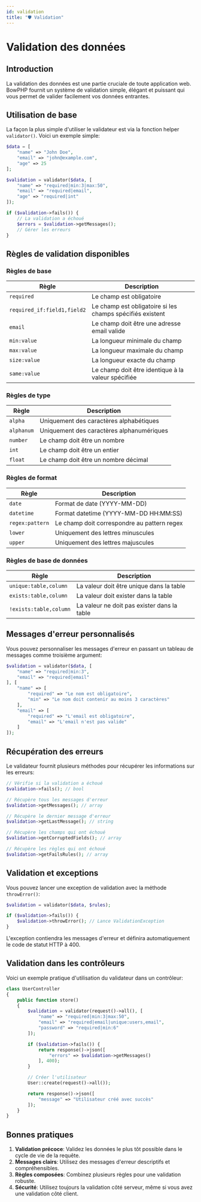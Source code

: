 ```yaml
---
id: validation
title: "🛡️ Validation"
---
```



# Validation des données

## Introduction

La validation des données est une partie cruciale de toute application web. BowPHP fournit un système de validation simple, élégant et puissant qui vous permet de valider facilement vos données entrantes.

## Utilisation de base

La façon la plus simple d'utiliser le validateur est via la fonction helper `validator()`. Voici un exemple simple:

```php
$data = [
    "name" => "John Doe",
    "email" => "john@example.com",
    "age" => 25
];

$validation = validator($data, [
    "name" => "required|min:3|max:50",
    "email" => "required|email",
    "age" => "required|int"
]);

if ($validation->fails()) {
    // La validation a échoué
    $errors = $validation->getMessages();
    // Gérer les erreurs
}
```

## Règles de validation disponibles

### Règles de base

| Règle | Description |
|-------|-------------|
| `required` | Le champ est obligatoire |
| `required_if:field1,field2` | Le champ est obligatoire si les champs spécifiés existent |
| `email` | Le champ doit être une adresse email valide |
| `min:value` | La longueur minimale du champ |
| `max:value` | La longueur maximale du champ |
| `size:value` | La longueur exacte du champ |
| `same:value` | Le champ doit être identique à la valeur spécifiée |

### Règles de type

| Règle | Description |
|-------|-------------|
| `alpha` | Uniquement des caractères alphabétiques |
| `alphanum` | Uniquement des caractères alphanumériques |
| `number` | Le champ doit être un nombre |
| `int` | Le champ doit être un entier |
| `float` | Le champ doit être un nombre décimal |

### Règles de format

| Règle | Description |
|-------|-------------|
| `date` | Format de date (YYYY-MM-DD) |
| `datetime` | Format datetime (YYYY-MM-DD HH:MM:SS) |
| `regex:pattern` | Le champ doit correspondre au pattern regex |
| `lower` | Uniquement des lettres minuscules |
| `upper` | Uniquement des lettres majuscules |

### Règles de base de données

| Règle | Description |
|-------|-------------|
| `unique:table,column` | La valeur doit être unique dans la table |
| `exists:table,column` | La valeur doit exister dans la table |
| `!exists:table,column` | La valeur ne doit pas exister dans la table |

## Messages d'erreur personnalisés

Vous pouvez personnaliser les messages d'erreur en passant un tableau de messages comme troisième argument:

```php
$validation = validator($data, [
    "name" => "required|min:3",
    "email" => "required|email"
], [
    "name" => [
        "required" => "Le nom est obligatoire",
        "min" => "Le nom doit contenir au moins 3 caractères"
    ],
    "email" => [
        "required" => "L'email est obligatoire",
        "email" => "L'email n'est pas valide"
    ]
]);
```

## Récupération des erreurs

Le validateur fournit plusieurs méthodes pour récupérer les informations sur les erreurs:

```php
// Vérifie si la validation a échoué
$validation->fails(); // bool

// Récupère tous les messages d'erreur
$validation->getMessages(); // array

// Récupère le dernier message d'erreur
$validation->getLastMessage(); // string

// Récupère les champs qui ont échoué
$validation->getCorruptedFields(); // array

// Récupère les règles qui ont échoué
$validation->getFailsRules(); // array
```

## Validation et exceptions

Vous pouvez lancer une exception de validation avec la méthode `throwError()`:

```php
$validation = validator($data, $rules);

if ($validation->fails()) {
    $validation->throwError(); // Lance ValidationException
}
```

L'exception contiendra les messages d'erreur et définira automatiquement le code de statut HTTP à 400.

## Validation dans les contrôleurs

Voici un exemple pratique d'utilisation du validateur dans un contrôleur:

```php
class UserController
{
    public function store()
    {
        $validation = validator(request()->all(), [
            "name" => "required|min:3|max:50",
            "email" => "required|email|unique:users,email",
            "password" => "required|min:6"
        ]);

        if ($validation->fails()) {
            return response()->json([
                "errors" => $validation->getMessages()
            ], 400);
        }

        // Créer l'utilisateur
        User::create(request()->all());

        return response()->json([
            "message" => "Utilisateur créé avec succès"
        ]);
    }
}
```

## Bonnes pratiques

1. **Validation précoce**: Validez les données le plus tôt possible dans le cycle de vie de la requête.
2. **Messages clairs**: Utilisez des messages d'erreur descriptifs et compréhensibles.
3. **Règles composées**: Combinez plusieurs règles pour une validation robuste.
4. **Sécurité**: Utilisez toujours la validation côté serveur, même si vous avez une validation côté client.

<SuggestionFeature />
